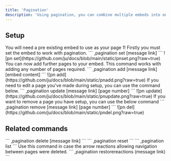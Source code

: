 ```yaml
---
title: 'Pagination'
description: 'Using pagination, you can combine multiple embeds into one by adding them on as pages. Users can swap between pages with arrow reactions under the embed.'
---
```

## Setup
<Info>
    You will need a pre existing embed to use as your page 1!
</Info>
<Steps>
  <Step title="Set the embed">
    Firstly you must set the embed to work with pagination.
    ```
    ,pagination set [message link]
    ```
    ![pn set](https://github.com/ju/docs/blob/main/static/pnset.png?raw=true)
  </Step>
  <Step title="Add the next page">
   You can now add further pages to your embed. This command works with adding any number of pages required.
   ```
   ,pagination add [message link] [embed content]
   ```
   ![pn add](https://github.com/ju/docs/blob/main/static/pnadd.png?raw=true)
  </Step>
  <Step title="Updating a paginated embed">
    If you need to edit a page you've made during setup, you can use the command below.
    ```
    ,pagination update [message link] [page number]
    ```
    ![pn update](https://github.com/ju/docs/blob/main/static/pnupdate.png?raw=true)
  </Step>
  <Step title="Removing a page">
    If you want to remove a page you have setup, you can use the below command
    ```
    ,pagination remove [message link] [page number]
    ```
    ![pn del](https://github.com/ju/docs/blob/main/static/pndel.png?raw=true)
  </Step>
</Steps>

## Related commands

<AccordionGroup>
  <Accordion title="Delete a paginated embed emtirely">
    ```
    ,pagination delete [message link]
    ```
  </Accordion>

  <Accordion title="Reset all paginated embeds in a guild">
    ```
    ,pagination reset
    ```
  </Accordion>

  <Accordion title="List all active paginations">
    ```
    ,pagination list
    ```
  </Accordion>
  
  <Accordion title="Readd the navigation reactions">
    Use this command in case the arrow reactions allowing navigation between pages were deleted.
    ```
    ,pagination restorereactions (message link)
    ```
  </Accordion>
</AccordionGroup>